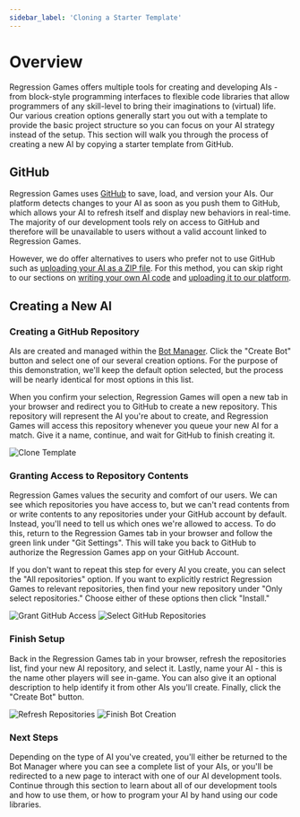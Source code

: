 ```yaml
---
sidebar_label: 'Cloning a Starter Template'
---
```



# Overview

Regression Games offers multiple tools for creating and developing AIs - from block-style programming interfaces
to flexible code libraries that allow programmers of any skill-level to bring their imaginations to (virtual) life.
Our various creation options generally start you out with a template to provide the basic project structure so you can focus on your AI strategy instead of the setup.
This section will walk you through the process of creating a new AI by copying a starter template from GitHub.

## GitHub

Regression Games uses [GitHub](https://github.com/) to save, load, and version your AIs.
Our platform detects changes to your AI as soon as you push them to GitHub, which allows your AI to refresh itself and display new behaviors in real-time.
The majority of our development tools rely on access to GitHub and therefore will be unavailable to users without a valid account linked to Regression Games.

However, we do offer alternatives to users who prefer not to use GitHub such as [uploading your AI as a ZIP file](./coding/upload-zip).
For this method, you can skip right to our sections on [writing your own AI code](./coding/dev-requirements#developing-ais-without-git) and [uploading it to our platform](./coding/upload-zip).

## Creating a New AI

### Creating a GitHub Repository

AIs are created and managed within the [Bot Manager](https://play.regression.gg/bots). Click the "Create Bot" button and select one of our several creation options.
For the purpose of this demonstration, we'll keep the default option selected, but the process will be nearly identical for most options in this list.

<CreateBotImages />

When you confirm your selection, Regression Games will open a new tab in your browser and redirect you to GitHub to create a new repository.
This repository will represent the AI you're about to create, and Regression Games will access this repository whenever you queue your new AI for a match.
Give it a name, continue, and wait for GitHub to finish creating it.

![Clone Template](./img/github/clone-template.png)

### Granting Access to Repository Contents

Regression Games values the security and comfort of our users.
We can see which repositories you have access to, but we can't read contents from or write contents to any repositories under your GitHub account by default.
Instead, you'll need to tell us which ones we're allowed to access.
To do this, return to the Regression Games tab in your browser and follow the green link under "Git Settings".
This will take you back to GitHub to authorize the Regression Games app on your GitHub Account.

If you don't want to repeat this step for every AI you create, you can select the "All repositories" option.
If you want to explicitly restrict Regression Games to relevant repositories, then find your new repository under "Only select repositories."
Choose either of these options then click "Install."

![Grant GitHub Access](./img/github/install-github-app.png)
![Select GitHub Repositories](./img/github/select-repositories.png)

### Finish Setup

Back in the Regression Games tab in your browser, refresh the repositories list, find your new AI repository, and select it.
Lastly, name your AI - this is the name other players will see in-game. You can also give it an optional description to help identify it from other AIs you'll create.
Finally, click the "Create Bot" button.

![Refresh Repositories](./img/github/refresh-repositories.png)
![Finish Bot Creation](./img/finish-creating-bot.png)

### Next Steps

Depending on the type of AI you've created, you'll either be returned to the Bot Manager where you can see a complete list of your AIs,
or you'll be redirected to a new page to interact with one of our AI development tools.
Continue through this section to learn about all of our development tools and how to use them, or how to program your AI by hand using our code libraries.
